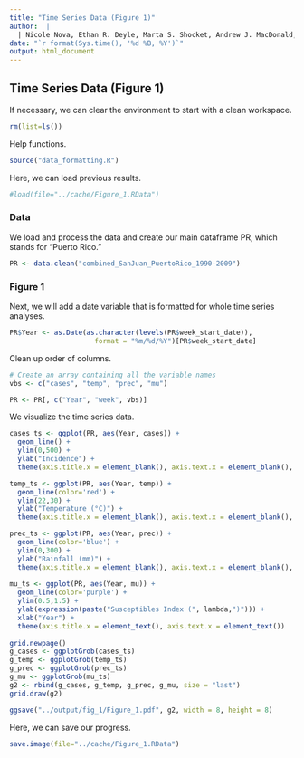 ```yaml
---
title: "Time Series Data (Figure 1)"   
author:  | 
  | Nicole Nova, Ethan R. Deyle, Marta S. Shocket, Andrew J. MacDonald, Marissa L. Childs, Martin Rypdal, George Sugihara, and Erin A. Mordecai
date: "`r format(Sys.time(), '%d %B, %Y')`"
output: html_document
---
```


## Time Series Data (Figure 1)

If necessary, we can clear the environment to start with a clean workspace.
```r
rm(list=ls())
```

Help functions.
```r
source("data_formatting.R")
```

Here, we can load previous results.
```r
#load(file="../cache/Figure_1.RData") 
```


### Data

We load and process the data and create our main dataframe PR, which stands for "Puerto Rico."
```r
PR <- data.clean("combined_SanJuan_PuertoRico_1990-2009")
```


### Figure 1

Next, we will add a date variable that is formatted for whole time series analyses.
```r
PR$Year <- as.Date(as.character(levels(PR$week_start_date)), 
                     format = "%m/%d/%Y")[PR$week_start_date]
```
 
Clean up order of columns.
```r
# Create an array containing all the variable names 
vbs <- c("cases", "temp", "prec", "mu")

PR <- PR[, c("Year", "week", vbs)]
```

We visualize the time series data. 
```r

cases_ts <- ggplot(PR, aes(Year, cases)) +
  geom_line() + 
  ylim(0,500) +
  ylab("Incidence") +
  theme(axis.title.x = element_blank(), axis.text.x = element_blank(), axis.ticks.x=element_blank())

temp_ts <- ggplot(PR, aes(Year, temp)) +
  geom_line(color='red') +
  ylim(22,30) +
  ylab("Temperature (°C)") +
  theme(axis.title.x = element_blank(), axis.text.x = element_blank(), axis.ticks.x=element_blank())

prec_ts <- ggplot(PR, aes(Year, prec)) +
  geom_line(color='blue') +
  ylim(0,300) +
  ylab("Rainfall (mm)") +
  theme(axis.title.x = element_blank(), axis.text.x = element_blank(), axis.ticks.x=element_blank())
  
mu_ts <- ggplot(PR, aes(Year, mu)) +
  geom_line(color='purple') +
  ylim(0.5,1.5) +
  ylab(expression(paste("Susceptibles Index (", lambda,")"))) +
  xlab("Year") +
  theme(axis.title.x = element_text(), axis.text.x = element_text()) 
  
grid.newpage()
g_cases <- ggplotGrob(cases_ts)
g_temp <- ggplotGrob(temp_ts)
g_prec <- ggplotGrob(prec_ts)
g_mu <- ggplotGrob(mu_ts)
g2 <- rbind(g_cases, g_temp, g_prec, g_mu, size = "last")
grid.draw(g2)

ggsave("../output/fig_1/Figure_1.pdf", g2, width = 8, height = 8)
```

Here, we can save our progress.
```r
save.image(file="../cache/Figure_1.RData") 
```